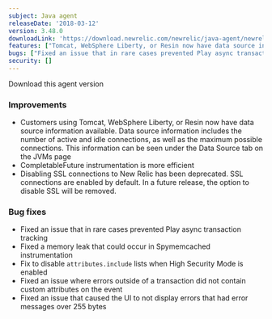 ```yaml
---
subject: Java agent
releaseDate: '2018-03-12'
version: 3.48.0
downloadLink: 'https://download.newrelic.com/newrelic/java-agent/newrelic-agent/3.48.0/'
features: ["Tomcat, WebSphere Liberty, or Resin now have data source information available", "CompletableFuture instrumentation is more efficient", "Disabling SSL connections to New Relic has been deprecated. SSL connections are enabled by default."]
bugs: ["Fixed an issue that in rare cases prevented Play async transaction tracking", "Fixed a memory leak that could occur in Spymemcached instrumentation", "Fix to disable attributes.include lists when High Security Mode is enabled", "Fixed an issue where errors outside of a transaction did not contain custom attributes on the event", "Fixed an issue that caused the UI to not display errors that had error messages over 255 bytes"]
security: []
---
```

<ButtonGroup>
  <ButtonLink
    role="button"
    to="https://download.newrelic.com/newrelic/java-agent/newrelic-agent/3.48.0/"
    variant="primary"
  >
    Download this agent version
  </ButtonLink>
</ButtonGroup>

### Improvements

* Customers using Tomcat, WebSphere Liberty, or Resin now have data source information available. Data source information includes the number of active and idle connections, as well as the maximum possible connections. This information can be seen under the Data Source tab on the JVMs page
* CompletableFuture instrumentation is more efficient
* Disabling SSL connections to New Relic has been deprecated. SSL connections are enabled by default. In a future release, the option to disable SSL will be removed.

### Bug fixes

* Fixed an issue that in rare cases prevented Play async transaction tracking
* Fixed a memory leak that could occur in Spymemcached instrumentation
* Fix to disable `attributes.include` lists when High Security Mode is enabled
* Fixed an issue where errors outside of a transaction did not contain custom attributes on the event
* Fixed an issue that caused the UI to not display errors that had error messages over 255 bytes
